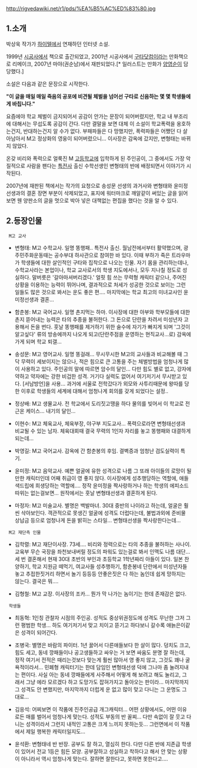 http://rigvedawiki.net/r1/pds/%EA%B5%AC%ED%83%80.jpg

== 1.소개 ==

박상욱 작가가 [[하이텔]]에서 연재하던 인터넷 소설.

1999년 [[시공사#s-2|시공사]]에서 책으로 출간되었고, 2001년 시공사에서 [[구타닷컴]]이라는 만화책으로 리메이크, 2007년 마야(권순남)에서 재판되었다.[* 일러스트는 만화가 [[양영순]]이 담당했다.]

소설은 다음과 같은 문장으로 시작한다.

'''"이 글을 매일 매일 죽음의 공포에 비견될 체벌을 넘어선 구타로 신음하는 몇 몇 학생들에게 바칩니다."'''

요즘에야 학교 체벌이 금지되어서 공감이 안가는 문장이 되어버렸지만, 학교 내 부조리에 대해서는 무섭도록 공감이 간다.  다만 결말을 보면 대체 이 소설이 학교폭력을 옹호하는건지, 반대하는건지 알 수가 없다.  부패파들은 다 망했지만, 폭력파들은 어쨌던 다 살아남아서 M고 정상화의 영웅이 되어버렸으니...  이사장은 감옥에 갔지만, 변형태는 바뀌지 않았다.

온갖 비리와 폭력으로 얼룩진 M [[고등학교]]에 입학하게 된 주인공이, 그 중에서도 가장 악질적으로 사람을 팬다는 [[육군 특수전사령부|특전사]] 출신 수학선생인 변형태의 반에 배정되면서 이야기가 시작된다.

2007년에 재판된 책에서는 작가의 요청으로 송성문 선생의 과거사와 변형태와 윤미정 선생과의 결혼 장면 부분이 삭제되었고, 표지에 워터마크로 깨알같이 써있는 글을 읽어보면 웬 양판소의 글을 멋으로 박아 넣은 대책없는 편집을 했다는 것을 알 수 있다.

== 2.등장인물 ==

  M고 교사

* 변형태: M고 수학교사.  일명 똥행패.. 특전사 출신.  월남전에서부터 활약했으며, 광주민주화운동때는 공수부대 하사관으로 참여한 바 있다.  이때 부하가 죽은 트라우마가 학생들에 대한 살인적인 구타와 집착으로 나오는 인물.  자기 몸을 관리하는데나, 수학교사라는 본업이나, 학교 교사로서의 학생 지도에서나, 모두 지나칠 정도로 성실하다.  말버릇은 '갈아마셔버리겠다.' 얼핏 힘 쓰는 무력형 캐릭터 같으나, 주어진 상황을 이용하는 능력이 뛰어나며, 결과적으로 처세가 성공한 것으로 보이는 그런 일들도 많은 것으로 봐서는 운도 좋은 편.... 마지막에는 학교 최고의 미녀교사인 윤미정선생과 결혼...

* 함춘봉: M고 국어교사.  일명 촌지먹는 하마.  이사장에 대한 아부와 학부모들에 대한 촌지 뜯어내는 능력은 타의 추종을 불허한다.  그 돈으로 단란을 차려서 미성년자 고용해서 돈을 번다.  훗날 똥행패를 제거하기 위한 술수에 자기가 빠지게 되며 '그것이 알고싶다' 류의 방송에까지 나오게 되고(단란주점을 운영하는 현직교사...로) 감옥에 가게 되며 학교 퇴갤...

* 송성문: M고 영어교사.  일명 똥걸래... 무시무시한 M고의 교사들과 비교해볼 때 그닥 무력이 세보이지는 않으나, 적은 힘으로 큰 고통을 주는 체벌방법을 엄청나게 많이 사용하고 있다.  주인공의 말에 따르면 암수의 달인... 다만 힘도 별로 없고, 강자에 약하고 약자에는 강한 비겁한 성격. 거기다 실력도 없어서 여기저기서 무시받고 있다.  [서남방언]을 사용... 과거에 서울로 전학갔다가 외모와 사투리때문에 왕따를 당한 이후로 학생들의 세계에 대해서 엄청나게 회의를 갖게 되었다는 설정..

* 정상배: M고 생물교사.  전 학교에서 도리짓고땡을 하다 물의를 빚어서 이 학교로 전근온 케이스... 내기의 달인... 

* 이현수: M고 체육교사, 체육부장, 야구부 지도교사... 폭력으로라면 변형태선생과 비교될 수 있는 남자. 체육대회때 결국 무력의 1인자 자리를 놓고 똥행패와 대결하게 되는데...

* 박영길: M고 국어교사.  감옥에 간 함춘봉의 후임.  결벽증과 엄청난 검도실력이 특기.

* 윤미정: M고 음악교사.  예쁜 얼굴에 유한 성격으로 나름 그 또래 아이들의 로망이 될 만한 캐릭터인데 어째 취급이 영 좋지 않다.  이사장에게 성추행당하는 역할에, 애들 색드립에 희생당하는 역할에.... 정작 윤미정을 짝사랑하거나 하는 학생의 에피소드 따위는 없는걸보면...  원작에서는 훗날 변형태선생과 결혼하게 된다.

* 마정자: M고 미술교사.  별명은 백발마녀.  30대 중반의 나이라고 하는데, 얼굴은 훨씬 삭아보인다.  객관적으로 못생긴 얼굴에 성격도 더럽다는데, 불법과외에 준비물 상납금 등으로 엄청나게 돈을 밝히는 스타일... 변형태선생을 짝사랑한다는데...          

  M고 재단측 인물

* 김학렬: M고 재단이사장.  73세.... 비리와 정력으로는 타의 추종을 불허하는 사나이.  교육부 무슨 국장을 좌천보내버릴 정도의 파워도 있는걸로 봐서 인맥도 나름 대단... 세 번 결혼해서 현재 30대 초반의 부인과 초등학교 1학년짜리 아들이 있다.  일본 찬양하기, 학교 지원금 떼먹기, 여교사들 성추행하기, 함춘봉네 단란에서 미성년자들 놓고 추접한짓거리 하면서 놀기 등등등 안좋은짓은 다 하는 놈인데 쉽게 망하지는 않는다.  결국은 뭐.... 

* 김형철: M고 교장.  이사장의 조카... 뭔가 막 나가는 놈이기는 한데 존재감은 없다.  

  학생들

* 최동혁: 1인칭 관찰자 시점의 주인공.  성적도 중상위권정도에 성격도 무난한 그저 그런 평범한 학생... 하도 여기저기서 맞고 치이고 뜯기고 하다보니 갈수록 애늙은이같은 성격이 되어간다.  

* 조병국: 별명은 바람의 파이터.  1년 꿇어서 다른애들보다 한 살이 많다.  덩치도 크고, 힘도 세고, 동네 깡패들이나 공고생들하고 싸우는 거 보면 싸움도 분명 잘 하는데, 정작 여기서 전적은 때리는것보다 맞는게 훨씬 많아서 영 좋지 않고, 그것도 꽤나 굴욕적이라서... 민폐형 캐릭터기는 한데 담임인 변형태선생 덕에 그나마 좀 눌려지내는 편이다.  사실 아는 동네 깡패들에게 사주해서 어떻게 해 보려고 해도 눌리고, 그래서 그냥 에라 모르겠다 하고 도망가도 잡혀가지고 돌아오는 판이라... 마지막까지 그 성격도 안 변했지만, 마지막까지 더럽게 운 없고 많이 맞고 다니는 그 운명도 그대로...

* 김응석: 어찌보면 이 작품에 진주인공급 개그캐릭터... 어떤 상황에서도, 어떤 이유로든 매를 벌어서 엄청나게 맞는다.  성적도 부동의 반 꼴찌... 다만 속없이 잘 웃고 다니는 성격이라서 그런지 내적인 고통은 크게 느끼지 못하는듯... 그런면에서 이 작품에서 제일 행복한 캐릭터일지도...

* 윤석환: 변형태네 반 반장.  공부도 잘 하고, 열심히 한다.  다만 다른 반에 지존급 학생이 있어서 전교 1등은 힘든 모양.  공부잘하고 성실하고 착하다고 해서 안 맞는 상황이 아니라서 역시 엄청나게 맞는다.  잘하면 잘한다고, 못하면 못한다고....  

   

